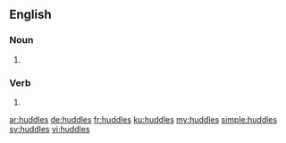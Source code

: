 ==English==

===Noun===
{{head|en|plural}}

# {{plural of|huddle|lang=en}}

===Verb===
{{head|en|verb form}}

# {{en-third-person singular of|huddle}}

[[ar:huddles]]
[[de:huddles]]
[[fr:huddles]]
[[ku:huddles]]
[[my:huddles]]
[[simple:huddles]]
[[sv:huddles]]
[[vi:huddles]]